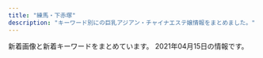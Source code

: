 ```yaml
---
title: "練馬・下赤塚"
description: "キーワード別にの巨乳アジアン・チャイナエステ嬢情報をまとめました。"
---
```


新着画像と新着キーワードをまとめています。
2021年04月15日の情報です。

<DmmAffiliateIns />
<KeywordTable
  shops={
    [
    {
        "station": "\u6c5f\u53e4\u7530\u99c5\u5357\u53e3",
        "url": "http://rose.este.work/",
        "name": "\u512a\u30fb\u7f8e",
        "img_links": [
            "http://rose.este.work/r4.jpg",
            "http://rose.este.work/r3.jpg",
            "http://rose.este.work/index-24.htm.jpg",
            "http://rose.este.work/index-1.htm.jpg",
            "http://rose.este.work/index-25.htm.jpg",
            "http://rose.este.work/r5.jpg",
            "http://rose.este.work/resize_250.png",
            "http://rose.este.work/resize_1500-450.jpg",
            "http://rose.este.work/unnamed.png",
            "http://rose.este.work/sys1.png",
            "http://rose.este.work/index-26.htm.jpg",
            "http://rose.este.work/r1.jpg",
            "http://rose.este.work/re.jpg",
            "http://rose.este.work/totop.png"
        ],
        "keywords": {}
    },
    {
        "url": "http://tenpo2.iest.info/",
        "name": "\u6e29",
        "station": "\u4e0a\u677f\u6a4b\u99c5\u5317\u53e3",
        "keywords": {},
        "img_links": []
    },
    {
        "url": "http://c-ikoi.work/",
        "station": "\u5927\u5c71\u99c5\u5357\u53e3",
        "keywords": {},
        "name": "\u61a9",
        "img_links": [
            "http://c-ikoi.work/img/aoi1.jpg",
            "http://c-ikoi.work/images/line.png",
            "http://c-ikoi.work/images/head.jpg",
            "http://c-ikoi.work/images/1.jpg",
            "http://c-ikoi.work/images/4.jpg",
            "http://c-ikoi.work/images/rec2.png",
            "http://c-ikoi.work/images/sys2.jpg",
            "http://c-ikoi.work/images/interior_t.jpg",
            "http://c-ikoi.work/images/concept.jpg",
            "http://c-ikoi.work/images/news.jpg",
            "http://c-ikoi.work/images/2.jpg",
            "http://c-ikoi.work/images/3.jpg",
            "http://c-ikoi.work/images/int1.png",
            "http://c-ikoi.work/images/mobile.jpg",
            "http://c-ikoi.work/images/int2.png",
            "http://c-ikoi.work/img/rina1.jpg",
            "http://c-ikoi.work/images/staff_t.jpg",
            "http://c-ikoi.work/images/tel.jpg",
            "http://c-ikoi.work/img/moe1.jpg",
            "http://c-ikoi.work/images/sys1.jpg",
            "http://c-ikoi.work/images/rec1.png",
            "http://c-ikoi.work/images/sys3.png",
            "http://c-ikoi.work/images/int3.png",
            "http://c-ikoi.work/img/yuki1.jpg"
        ]
    },
    {
        "station": "\u7df4\u99ac\u99c5\u5357\u53e3",
        "img_links": [
            "http://www.nerima-rose.com/cgi-bin/topics/img/16-1.jpg",
            "http://www.nerima-rose.com/images/staff/17/2/kina.jpg",
            "http://www.nerima-rose.com/images/rosa-pindao_09.jpg",
            "http://www.nerima-rose.com/images/sys3.jpg",
            "http://www.nerima-rose.com/images/aroma/r2.jpg",
            "http://www.nerima-rose.com/images/shop/4/s1.jpg",
            "http://www.nerima-rose.com/images/shop/11.jpg",
            "http://www.nerima-rose.com/images/shop/h1.jpg",
            "http://www.nerima-rose.com/images/aroma/r3.jpg",
            "http://www.nerima-rose.com/images/shop/3/sh1.jpg",
            "http://www.nerima-rose.com/images/index-rosa_02.jpg",
            "http://www.nerima-rose.com/images/staff/17/2/ena.jpg",
            "http://www.nerima-rose.com/images/images/sys2018_03.jpg",
            "http://www.nerima-rose.com/images/staff/16/kaori2.jpg",
            "http://www.nerima-rose.com/images/index-rosa_04.jpg",
            "http://www.nerima-rose.com/images/nav/nav-acc.jpg",
            "http://www.nerima-rose.com/images/nav/nav-rec.jpg",
            "http://www.nerima-rose.com/images/rosa-pindao_07.jpg",
            "http://www.nerima-rose.com/images/staff/16/misaki2.jpg",
            "http://www.nerima-rose.com/images/images/sys2018_06.jpg",
            "http://www.nerima-rose.com/images/aroma/r1.jpg",
            "http://www.nerima-rose.com/images/rosa-sys_09a.jpg",
            "http://www.nerima-rose.com/images/rosa-sys_04.jpg",
            "http://www.nerima-rose.com/images/staff/17/riri.jpg",
            "http://www.nerima-rose.com/images/staff/16/aya2.jpg",
            "http://www.nerima-rose.com/images/staff/17/2/nana.png",
            "http://www.nerima-rose.com/images/index-rosa_09.jpg"
        ],
        "url": "http://www.nerima-rose.com/",
        "name": "ROSE",
        "keywords": {
            "C": 8
        }
    },
    {
        "img_links": [
            "http://www.bishoujo.relaxmens.com/images/tel.png",
            "http://www.bishoujo.relaxmens.com/images/nav-001.png",
            "http://www.bishoujo.relaxmens.com/images/top01.png",
            "http://www.bishoujo.relaxmens.com/images/nav-003.png",
            "http://www.bishoujo.relaxmens.com/images/osusume01.png",
            "http://www.bishoujo.relaxmens.com/images/top02-left.png",
            "http://www.bishoujo.relaxmens.com/photo_news/upimg/69006605d742b90036_1.jpg",
            "http://www.bishoujo.relaxmens.com/files/007.jpg",
            "http://www.bishoujo.relaxmens.com/files/004.jpg",
            "http://www.bishoujo.relaxmens.com/files/006.jpg",
            "http://www.bishoujo.relaxmens.com/images/nav-005.png",
            "http://www.bishoujo.relaxmens.com/photo_news/upimg/69006605d742b90036_0.jpg",
            "http://www.bishoujo.relaxmens.com/images/nav-004.png",
            "http://www.bishoujo.relaxmens.com/images/nav-006.png",
            "http://www.bishoujo.relaxmens.com/images/nav-002.png",
            "http://www.bishoujo.relaxmens.com/images/top003.png",
            "http://www.bishoujo.relaxmens.com/photo_news/upimg/69006605d742b90036_2.jpg",
            "http://www.bishoujo.relaxmens.com/files/008.jpg"
        ],
        "station": "\u7df4\u99ac\u99c5\u897f\u53e3",
        "name": "\u7f8e\u5c11\u5973\u5b66\u5712",
        "url": "http://www.bishoujo.relaxmens.com/",
        "keywords": {}
    },
    {
        "img_links": [
            "http://moonlove.est-u.com/images/index_17.jpg",
            "http://moonlove.est-u.com/images/index_07.jpg",
            "http://moonlove.est-u.com/images/staff_09.jpg",
            "http://moonlove.est-u.com/images/index_10.jpg",
            "http://moonlove.est-u.com/images/index_02.jpg",
            "http://moonlove.est-u.com/images/index_13.jpg",
            "http://moonlove.est-u.com/images/s8.jpg",
            "http://moonlove.est-u.com/images/s3.jpg",
            "http://moonlove.est-u.com/images/index_04.jpg",
            "http://moonlove.est-u.com/staff/sakura.jpg",
            "http://moonlove.est-u.com/images/index_19.jpg",
            "http://moonlove.est-u.com/images/index_05.jpg",
            "http://moonlove.est-u.com/images/s4.jpg",
            "http://moonlove.est-u.com/images/s1.jpg",
            "http://moonlove.est-u.com/staff/ayumi.jpg",
            "http://moonlove.est-u.com/images/index3_06.jpg",
            "http://moonlove.est-u.com/images/index_16.jpg",
            "http://moonlove.est-u.com/images/index2_06.jpg",
            "http://moonlove.est-u.com/images/index_14.jpg",
            "http://moonlove.est-u.com/images/icon_000.jpg",
            "http://moonlove.est-u.com/images/index_15.jpg",
            "http://moonlove.est-u.com/staff/kaori.jpg",
            "http://moonlove.est-u.com/images/s6.jpg",
            "http://moonlove.est-u.com/staff/miki.jpg",
            "http://moonlove.est-u.com/images/index_08.jpg",
            "http://moonlove.est-u.com/images/index1_06.jpg",
            "http://moonlove.est-u.com/images/s5.jpg",
            "http://moonlove.est-u.com/images/index_12.jpg",
            "http://moonlove.est-u.com/staff/nami.jpg"
        ],
        "name": "\u6708\u306e\u604b",
        "keywords": {
            "C": 7
        },
        "url": "http://moonlove.est-u.com/",
        "station": "\u7df4\u99ac\u99c5\u5317\u53e3"
    },
    {
        "station": "\u77f3\u795e\u4e95\u516c\u5712\u99c5\u5357\u53e3",
        "img_links": [],
        "url": "http://aroma-p.info/",
        "name": "AROMA PLAZA \u30a2\u30ed\u30de\u30d7\u30e9\u30b6",
        "keywords": {}
    },
    {
        "url": "http://sh-dafei.work/",
        "img_links": [
            "http://sh-dafei.work/uploads/190301/1-1Z30116320A41.jpg",
            "http://sh-dafei.work/uploads/171031/1-1G0311G344914.jpg",
            "http://sh-dafei.work/uploads/190809/1-1ZP9125I01S.jpg",
            "http://sh-dafei.work/uploads/180612/1-1P6121601061c.jpg",
            "http://sh-dafei.work/uploads/201113/1-20111314213cQ.jpg",
            "http://sh-dafei.work/templets/default/pc/picture/s_news.png",
            "http://sh-dafei.work/uploads/190130/1-1Z130162635508.jpg",
            "http://sh-dafei.work/uploads/190924/1-1Z924151334121.jpg",
            "http://sh-dafei.work/uploads/181207/1-1Q20G35320X0.png",
            "http://sh-dafei.work/uploads/201002/1-201002144Z11V.jpg",
            "http://sh-dafei.work/templets/default/pc/picture/staffs.png",
            "http://sh-dafei.work/uploads/180612/1-1P612160029349.jpg",
            "http://sh-dafei.work/templets/default/pc/picture/face.png",
            "http://sh-dafei.work/uploads/171031/1-1G0311G531445.jpg",
            "http://sh-dafei.work/uploads/171031/1-1G0311G505933.jpg",
            "http://sh-dafei.work/uploads/190329/1-1Z329151011c7.jpg",
            "http://sh-dafei.work/uploads/181207/1-1Q20G40K63R.jpg",
            "http://sh-dafei.work/uploads/191115/1-191115132040J2.jpg",
            "http://sh-dafei.work/templets/default/pc/picture/s_pick.png",
            "http://sh-dafei.work/uploads/171031/1-1G0311G556445.jpg",
            "http://sh-dafei.work/uploads/181206/1-1Q2061253211D.jpg",
            "http://sh-dafei.work/templets/default/pc/picture/s_staff.png",
            "http://sh-dafei.work/uploads/allimg/180612/1-1P612160305350.jpg",
            "http://sh-dafei.work/uploads/200117/1-20011G614144B.jpg",
            "http://sh-dafei.work/uploads/181206/1-1Q2061249563O.jpg",
            "http://sh-dafei.work/uploads/210219/1-210219105500300.jpg",
            "http://sh-dafei.work/uploads/181206/1-1Q2061250494E.jpg",
            "http://sh-dafei.work/uploads/171031/1-1G0311G4095M.jpg",
            "http://sh-dafei.work/uploads/180227/1-1P22G40S5448.jpg",
            "http://sh-dafei.work/uploads/210326/1-210326140613257.jpg",
            "http://sh-dafei.work/uploads/181214/1-1Q214154222511.jpg",
            "http://sh-dafei.work/uploads/200612/1-200612154534W8.jpg",
            "http://sh-dafei.work/uploads/181206/1-1Q206125154224.jpg",
            "http://sh-dafei.work/templets/default/pc/picture/end1.jpg"
        ],
        "name": "\u5927\u5983",
        "keywords": {},
        "station": "\u7df4\u99ac\u99c5\u897f\u53e3"
    },
    {
        "station": "\u3068\u304d\u308f\u53f0\u99c5\u5357\u53e3",
        "keywords": {
            "D": 7,
            "87": 4,
            "85": 1,
            "86": 3,
            "C": 2,
            "84": 1
        },
        "name": "\u59ff\u7f8e",
        "img_links": [
            "http://www.sugatabi.mesthe.com/files/005.jpg",
            "http://www.sugatabi.mesthe.com/images/shop/shop04.jpg",
            "http://www.sugatabi.mesthe.com/files/002.jpg",
            "http://www.sugatabi.mesthe.com/images/shop/shop03.jpg",
            "http://www.sugatabi.mesthe.com/images/shop/shop01.jpg",
            "http://www.sugatabi.mesthe.com/files/008-02.jpg",
            "http://www.sugatabi.mesthe.com/images/shop/shop02.jpg",
            "http://www.sugatabi.mesthe.com/files/006.jpg",
            "http://www.sugatabi.mesthe.com/images/top_sche.png",
            "http://www.sugatabi.mesthe.com/images/mobile.jpg",
            "http://www.sugatabi.mesthe.com/files/010.jpg",
            "http://www.sugatabi.mesthe.com/files/009.jpg",
            "http://www.sugatabi.mesthe.com/files/006-02.jpg",
            "http://www.sugatabi.mesthe.com/files/009-02.jpg",
            "http://www.sugatabi.mesthe.com/files/008.jpg",
            "http://www.sugatabi.mesthe.com/images/staff_line.png",
            "http://www.sugatabi.mesthe.com/images/top.jpg",
            "http://www.sugatabi.mesthe.com/images/girl-z2.jpg",
            "http://www.sugatabi.mesthe.com/files/002-02.jpg",
            "http://www.sugatabi.mesthe.com/files/004.jpg",
            "http://www.sugatabi.mesthe.com/files/004-02.jpg",
            "http://www.sugatabi.mesthe.com/images/girl-z1.jpg",
            "http://www.sugatabi.mesthe.com/files/003.jpg",
            "http://www.sugatabi.mesthe.com/files/001.jpg",
            "http://www.sugatabi.mesthe.com/images/bj3.png",
            "http://www.sugatabi.mesthe.com/images/link_line.png",
            "http://www.sugatabi.mesthe.com/files/003-02.jpg",
            "http://www.sugatabi.mesthe.com/files/010-02.jpg",
            "http://www.sugatabi.mesthe.com/files/005-02.jpg",
            "http://www.sugatabi.mesthe.com/files/001-02.jpg"
        ],
        "url": "http://www.sugatabi.mesthe.com/"
    },
    {
        "name": "\u30aa\u30a2\u30b7\u30b9",
        "station": "\u6210\u5897\u99c5\u5357\u53e3",
        "url": "http://oasis.akasuri.xyz/",
        "keywords": {},
        "img_links": [
            "http://oasis.akasuri.xyz/images/bar-photo.png",
            "http://oasis.akasuri.xyz/images/c-staff.png",
            "http://oasis.akasuri.xyz/staff/s3.jpg",
            "http://oasis.akasuri.xyz/images/b-tel.png",
            "http://oasis.akasuri.xyz/images/c-photo.png",
            "http://oasis.akasuri.xyz/images/bar-staff.png",
            "http://oasis.akasuri.xyz/images/fotter.png",
            "http://oasis.akasuri.xyz/staff/s2.jpg",
            "http://oasis.akasuri.xyz/staff/s1.jpg",
            "http://oasis.akasuri.xyz/images/c-top.png"
        ]
    },
    {
        "station": "\u7df4\u99ac\u99c5\u897f\u53e3",
        "img_links": [
            "http://binrou.net/img/botton.jpg",
            "http://binrou.net/img/sta119.jpg",
            "http://binrou.net/img/sta115.jpg",
            "http://binrou.net/i/img/sta105.jpg",
            "http://binrou.net/i/img/r3.jpg",
            "http://binrou.net/i/img/r4.jpg",
            "http://binrou.net/img/s112.jpg",
            "http://binrou.net/img/st119.jpg",
            "http://binrou.net/img/sta109.jpg",
            "http://binrou.net/img/sta117.jpg",
            "http://binrou.net/i/img/sta92.jpg",
            "http://binrou.net/i/img/sta108.jpg",
            "http://binrou.net/img/sta118.jpg",
            "http://binrou.net/i/img/sta98.jpg",
            "http://binrou.net/img/pickup20.jpg",
            "http://binrou.net/i/img/st118.jpg",
            "http://binrou.net/img/s115.jpg",
            "http://binrou.net/img/sta112.jpg",
            "http://binrou.net/i/img/sta114.jpg",
            "http://binrou.net/img/acc.jpg",
            "http://binrou.net/img/sta116.jpg",
            "http://binrou.net/i/img/sta100.jpg",
            "http://binrou.net/img/st109.jpg",
            "http://binrou.net/i/img/sta118.jpg",
            "http://binrou.net/img/st118.jpg",
            "http://binrou.net/i/img/sta112.jpg",
            "http://binrou.net/img/s114.jpg",
            "http://binrou.net/img/st111.jpg",
            "http://binrou.net/i/img/sta94.jpg",
            "http://binrou.net/img/s117.jpg",
            "http://binrou.net/img/sta111.jpg",
            "http://binrou.net/i/img/sta97.jpg",
            "http://binrou.net/img/st115.jpg",
            "http://binrou.net/i/img/sta89.jpg",
            "http://binrou.net/i/img/acc.jpg",
            "http://binrou.net/i/img/sta119.jpg",
            "http://binrou.net/i/img/sta117.jpg",
            "http://binrou.net/img/mo.png",
            "http://binrou.net/i/img/sta115.jpg",
            "http://binrou.net/i/img/sta116.jpg",
            "http://binrou.net/img/st112.jpg",
            "http://binrou.net/i/img/r2.jpg",
            "http://binrou.net/img/st117.jpg",
            "http://binrou.net/i/img/sta104.jpg",
            "http://binrou.net/img/s116.jpg",
            "http://binrou.net/i/img/sta111.jpg",
            "http://binrou.net/i/img/sta109.jpg",
            "http://binrou.net/i/img/sta88.jpg",
            "http://binrou.net/i/img/r1.jpg",
            "http://binrou.net/img/st116.jpg",
            "http://binrou.net/img/s119.jpg",
            "http://binrou.net/img/sta114.jpg",
            "http://binrou.net/img/s118.jpg",
            "http://binrou.net/img/s111.jpg",
            "http://binrou.net/i/img/sta80.jpg",
            "http://binrou.net/img/st114.jpg",
            "http://binrou.net/img/fla.jpg"
        ],
        "url": "http://binrou.net/",
        "name": "\u30ad\u30e9\u30ad\u30e9",
        "keywords": {
            "89": 1,
            "C": 17,
            "D": 2,
            "E": 6,
            "F": 1,
            "87": 4,
            "86": 4,
            "88": 1
        }
    },
    {
        "name": "\u697d\u697d",
        "station": "\u4e2d\u6751\u6a4b\u99c5",
        "url": "http://www.e-rakuraku.info/",
        "keywords": {
            "C": 13
        },
        "img_links": [
            "http://www.e-rakuraku.info/images/huiyuan.png",
            "http://www.e-rakuraku.info/images/newfacet.png",
            "http://www.e-rakuraku.info/images/s1.png",
            "http://www.e-rakuraku.info/images/sr.png",
            "http://www.e-rakuraku.info/images/nei_03.jpg",
            "http://www.e-rakuraku.info/images/top.jpg",
            "http://www.e-rakuraku.info/images/newt.png",
            "http://www.e-rakuraku.info/images/tel.png",
            "http://www.e-rakuraku.info/images/tite-staff.png",
            "http://www.e-rakuraku.info/images/g0.jpg",
            "http://www.e-rakuraku.info/images/g2.jpg",
            "http://www.e-rakuraku.info/images/s2.png",
            "http://www.e-rakuraku.info/images/g1.jpg",
            "http://www.e-rakuraku.info/images/tite-gallery.png",
            "http://www.e-rakuraku.info/images/g4.jpg",
            "http://www.e-rakuraku.info/images/mobile.png",
            "http://www.e-rakuraku.info/images/g5.jpg",
            "http://www.e-rakuraku.info/images/g3.jpg"
        ]
    },
    {
        "img_links": [
            "http://c-sakura.work/images/3.jpg",
            "http://c-sakura.work/images/sisu.png",
            "http://c-sakura.work/images/2.jpg",
            "http://c-sakura.work/images/mobile.jpg",
            "http://c-sakura.work/img/yuri1.jpg",
            "http://c-sakura.work/images/1.jpg",
            "http://c-sakura.work/images/interior_t.jpg",
            "http://c-sakura.work/images/int2.png",
            "http://c-sakura.work/images/info.png",
            "http://c-sakura.work/images/staff_t.jpg",
            "http://c-sakura.work/img/ami1.jpg",
            "http://c-sakura.work/images/news.png",
            "http://c-sakura.work/images/sys1.png",
            "http://c-sakura.work/images/head.jpg",
            "http://c-sakura.work/images/int1.png",
            "http://c-sakura.work/images/tel.jpg",
            "http://c-sakura.work/img/yuyu1.jpg"
        ],
        "name": "\u9577\u4e45*\u3061\u3087\u3046\u304d\u3085\u3046",
        "url": "http://c-sakura.work/",
        "keywords": {},
        "station": "\u4e0b\u8d64\u585a\u99c5\u5317\u53e3"
    },
    {
        "url": "http://www.akai-hana.esjp.info/",
        "name": "\u8d64\u3044\u82b1",
        "station": "\u6210\u5897\u99c54\u756a\u51fa\u53e3",
        "img_links": [
            "http://www.akai-hana.esjp.info/img/slider/1.jpg",
            "http://www.akai-hana.esjp.info/img/info/r6.jpg",
            "http://www.akai-hana.esjp.info/img/slider/2.jpg",
            "http://www.akai-hana.esjp.info/img/pixta_5458114_M.jpg",
            "http://www.akai-hana.esjp.info/img/pixta_5216568_M.jpg",
            "http://www.akai-hana.esjp.info/img/info/r9.jpg",
            "http://www.akai-hana.esjp.info/img/tel.png",
            "http://www.akai-hana.esjp.info/img/info/r4.jpg",
            "http://www.akai-hana.esjp.info/files/003.jpg",
            "http://www.akai-hana.esjp.info/files/006.jpg",
            "http://www.akai-hana.esjp.info/img/info.jpg",
            "http://www.akai-hana.esjp.info/img/info/r2.jpg",
            "http://www.akai-hana.esjp.info/files/007.jpg",
            "http://www.akai-hana.esjp.info/img/info/r8.jpg",
            "http://www.akai-hana.esjp.info/img/pickup.jpg",
            "http://www.akai-hana.esjp.info/img/info/r5.jpg",
            "http://www.akai-hana.esjp.info/img/info/r3.jpg",
            "http://www.akai-hana.esjp.info/files/001.jpg",
            "http://www.akai-hana.esjp.info/img/btn_side_mobile.jpg",
            "http://www.akai-hana.esjp.info/img/ttl_news.png",
            "http://www.akai-hana.esjp.info/img/btn_blog.jpg",
            "http://www.akai-hana.esjp.info/img/ttl_info.png",
            "http://www.akai-hana.esjp.info/img/goback.jpg",
            "http://www.akai-hana.esjp.info/files/002.jpg",
            "http://www.akai-hana.esjp.info/img/info/r7.jpg",
            "http://www.akai-hana.esjp.info/img/info/r1.jpg",
            "http://www.akai-hana.esjp.info/img/imasia_7981159_M.jpg",
            "http://www.akai-hana.esjp.info/files/004.jpg",
            "http://www.akai-hana.esjp.info/files/005.jpg"
        ],
        "keywords": {
            "C": 19,
            "85": 2,
            "88": 4,
            "D": 10,
            "87": 6,
            "82": 2
        }
    },
    {
        "url": "https://salasa.tokyo/",
        "name": "\u3064\u307c\u307f",
        "keywords": {},
        "station": "\u7df4\u99ac\u99c5\u897f\u53e3",
        "img_links": []
    },
    {
        "img_links": [
            "http://www.seoul.esjp.info/img/head.png",
            "http://www.seoul.esjp.info/img/nav-003.png",
            "http://www.seoul.esjp.info/img/change-004.png",
            "http://www.seoul.esjp.info/img/nav-004.png",
            "http://www.seoul.esjp.info/img/nav-005.png",
            "http://www.seoul.esjp.info/files/007.jpg",
            "http://www.seoul.esjp.info/img/main-top03.png",
            "http://www.seoul.esjp.info/img/nav-006.png",
            "http://www.seoul.esjp.info/files/008.jpg",
            "http://www.seoul.esjp.info/files/010.jpg",
            "http://www.seoul.esjp.info/files/001.jpg",
            "http://www.seoul.esjp.info/files/011.jpg",
            "http://www.seoul.esjp.info/img/change-003.png",
            "http://www.seoul.esjp.info/img/change-006.png",
            "http://www.seoul.esjp.info/img/main-top01.png",
            "http://www.seoul.esjp.info/files/004.jpg",
            "http://www.seoul.esjp.info/files/015.jpg",
            "http://www.seoul.esjp.info/img/change-001.png",
            "http://www.seoul.esjp.info/files/005.jpg",
            "http://www.seoul.esjp.info/files/006.jpg",
            "http://www.seoul.esjp.info/img/recuit.png",
            "http://www.seoul.esjp.info/img/change-002.png",
            "http://www.seoul.esjp.info/files/012.jpg",
            "http://www.seoul.esjp.info/img/nav-001.png",
            "http://www.seoul.esjp.info/img/nav-002.png",
            "http://www.seoul.esjp.info/files/013.jpg",
            "http://www.seoul.esjp.info/img/foot.png",
            "http://www.seoul.esjp.info/files/003.jpg",
            "http://www.seoul.esjp.info/img/change-005.png"
        ],
        "keywords": {
            "86": 3,
            "D": 4,
            "87": 1
        },
        "name": "\u7652\u3057\u306e\u90e8\u5c4b",
        "url": "http://www.seoul.esjp.info/",
        "station": "\u7df4\u99ac\u99c5\u897f\u53e3"
    },
    {
        "img_links": [
            "http://es-nerima.biz/wp-content/uploads/2016/10/g6-250x330.jpg",
            "http://es-nerima.biz/wp-content/themes/template-salon2/images/pickup-frame.png",
            "http://es-nerima.biz/wp-content/themes/template-salon2/images/newface-ttl.png",
            "http://es-nerima.biz/wp-content/uploads/2016/10/gallery8-600x600.jpg",
            "http://es-nerima.biz/wp-content/uploads/2016/10/g5-250x330.jpg",
            "http://es-nerima.biz/wp-content/uploads/2016/10/mika-250x330.jpg",
            "http://es-nerima.biz/wp-content/themes/template-salon2/images/tel.png",
            "http://es-nerima.biz/wp-content/uploads/2016/10/g6.jpg",
            "http://es-nerima.biz/wp-content/themes/template-salon2/images/gallery4.jpg",
            "http://es-nerima.biz/wp-content/uploads/2016/10/gallery2.jpg",
            "http://es-nerima.biz/wp-content/themes/template-salon2/images/gallery2.jpg",
            "http://es-nerima.biz/wp-content/uploads/2016/10/eri.jpg",
            "http://es-nerima.biz/wp-content/themes/template-salon2/images/massage-de_88_31.jpg",
            "http://es-nerima.biz/wp-content/themes/template-salon2/images/slider1.jpg",
            "http://es-nerima.biz/wp-content/themes/template-salon2/images/news-ttl.png",
            "http://es-nerima.biz/wp-content/uploads/2016/10/mika.jpg",
            "http://es-nerima.biz/wp-content/uploads/2016/10/gallery6.jpg",
            "http://es-nerima.biz/wp-content/uploads/2016/10/eri-250x330.jpg",
            "http://es-nerima.biz/wp-content/uploads/2016/10/g1-250x330.jpg",
            "http://es-nerima.biz/wp-content/uploads/2016/10/gallery8.jpg",
            "http://es-nerima.biz/wp-content/themes/template-salon2/images/pickup-ttl.png",
            "http://es-nerima.biz/wp-content/uploads/2016/10/camp-bnr.jpg",
            "http://es-nerima.biz/wp-content/uploads/2016/10/girl-1.jpg",
            "http://es-nerima.biz/wp-content/uploads/2016/10/g3.jpg",
            "http://es-nerima.biz/wp-content/uploads/2016/10/g4-250x330.jpg",
            "http://es-nerima.biz/wp-content/themes/template-salon2/images/gallery1.jpg",
            "http://es-nerima.biz/wp-content/uploads/2016/10/g4.jpg",
            "http://es-nerima.biz/wp-content/uploads/2016/10/gallery3.jpg",
            "http://es-nerima.biz/wp-content/themes/template-salon2/images/magazine.jpg",
            "http://es-nerima.biz/wp-content/uploads/2016/10/g3-250x330.jpg",
            "http://es-nerima.biz/wp-content/uploads/2016/10/girl-1-250x330.jpg",
            "http://es-nerima.biz/wp-content/uploads/2016/10/gallery5.jpg",
            "http://es-nerima.biz/wp-content/uploads/2016/10/gallery1.jpg",
            "http://es-nerima.biz/wp-content/themes/template-salon2/images/camp-bnr.jpg",
            "http://es-nerima.biz/wp-content/uploads/2016/10/g5.jpg",
            "http://es-nerima.biz/wp-content/uploads/2016/10/gallery7.jpg",
            "http://es-nerima.biz/wp-content/themes/template-salon2/images/gallery-ttl.png",
            "http://es-nerima.biz/wp-content/themes/template-salon2/images/gallery3.jpg",
            "http://cdn.dino-es.com/images/logo/88x31DinoEs.png"
        ],
        "keywords": {},
        "url": "http://es-nerima.biz/",
        "station": "\u7df4\u99ac\u99c5\u5317\u53e3",
        "name": "\u3046\u3089\u3089"
    },
    {
        "url": "http://margaret.ests.jp/",
        "name": "\u30de\u30fc\u30ac\u30ec\u30c3\u30c8",
        "img_links": [
            "http://margaret.ests.jp/images/service3.jpg",
            "http://margaret.ests.jp/photos/sites/29/2020/04/202004102157462.jpeg",
            "http://margaret.ests.jp/images/s_staff.png",
            "http://margaret.ests.jp/images/room1.jpg",
            "http://margaret.ests.jp/photos/sites/29/2020/04/2020040205541033.jpg",
            "http://margaret.ests.jp/photos/sites/29/2020/06/2020062814010219.jpeg",
            "http://margaret.ests.jp/photos/sites/29/2020/08/2020082222274080.jpeg",
            "http://margaret.ests.jp/images/s_pick.jpg",
            "http://margaret.ests.jp/images/info.jpg",
            "http://margaret.ests.jp/images/room2.jpg",
            "http://margaret.ests.jp/photos/sites/29/2020/05/202005281752578.jpg",
            "http://margaret.ests.jp/images/service2.jpg",
            "http://margaret.ests.jp/images/s_service.png",
            "http://margaret.ests.jp/images/service1.jpg",
            "http://margaret.ests.jp/photos/sites/29/2020/06/202006301829174.jpeg",
            "http://margaret.ests.jp/photos/sites/29/2020/04/202004081414540.jpg",
            "http://margaret.ests.jp/photos/sites/29/2021/01/2021011511194654.jpg",
            "http://margaret.ests.jp/images/service4.jpg",
            "http://margaret.ests.jp/images/top.jpg",
            "http://margaret.ests.jp/images/room4.jpg",
            "http://margaret.ests.jp/images/room3.jpg",
            "http://margaret.ests.jp/photos/sites/29/2020/03/2020032709162529.jpg",
            "http://margaret.ests.jp/photos/sites/29/2020/04/2020041014190824.jpg",
            "http://margaret.ests.jp/photos/sites/29/2020/08/2020080615352994.jpeg",
            "http://margaret.ests.jp/images/s_news.jpg",
            "http://margaret.ests.jp/images/mobile.jpg"
        ],
        "station": "\u685c\u53f0\u99c5\u5317\u53e3",
        "keywords": {
            "87": 12,
            "E": 60,
            "86": 24,
            "88": 24,
            "85": 36,
            "D": 72
        }
    },
    {
        "url": "http://www.es-kou.link/",
        "name": "\u7d05\u6708",
        "station": "\u4e0b\u8d64\u585a\u99c5\u5317\u53e3",
        "img_links": [
            "http://www.es-kou.link/images/info.png",
            "http://www.es-kou.link/images/b1.jpg",
            "http://www.es-kou.link/images/news.jpg",
            "http://www.es-kou.link/images/3.jpg",
            "http://www.es-kou.link/images/interior_t.jpg",
            "http://www.es-kou.link/images/int1.png",
            "http://www.es-kou.link/images/1.jpg",
            "http://www.es-kou.link/images/int2.png",
            "http://www.es-kou.link/images/s1.png",
            "http://www.es-kou.link/img/satomi1.jpg",
            "http://www.es-kou.link/images/2.jpg",
            "http://www.es-kou.link/images/sys1.jpg",
            "http://www.es-kou.link/images/mobile.jpg",
            "http://www.es-kou.link/images/staff_t.jpg",
            "http://www.es-kou.link/img/nana1.jpg",
            "http://www.es-kou.link/images/b2.jpg",
            "http://www.es-kou.link/img/mimi1.jpg",
            "http://www.es-kou.link/images/head.jpg",
            "http://www.es-kou.link/images/sys3.png",
            "http://www.es-kou.link/images/sys2.jpg"
        ],
        "keywords": {}
    },
    {
        "name": "\u30e9\u30b1\u30b7\u30b9\u5927\u6cc9\u5b66\u5712",
        "url": "http://lachesis.este88.com/",
        "station": "\u5927\u6cc9\u5b66\u5712\u99c5",
        "keywords": {
            "86": 1,
            "95": 1,
            "D": 2,
            "91": 3,
            "93": 1,
            "83": 2,
            "84": 1,
            "88": 1,
            "F": 4,
            "G": 1,
            "C": 4,
            "80": 1
        },
        "img_links": [
            "https://lachesis.este88.com/images/line.jpg",
            "http://lachesis.este88.com/gals/mao2.jpg",
            "https://lachesis.este88.com/gals/mao1.jpg",
            "http://lachesis.este88.com/gals/itika2.jpg",
            "https://lachesis.este88.com/gals/itika1.jpg",
            "http://lachesis.este88.com/images/info5.jpg",
            "http://lachesis.este88.com/gals/rinnka3.jpg",
            "http://lachesis.este88.com/gals/minami1.jpg",
            "https://lachesis.este88.com/images/sysh3bar.png",
            "http://lachesis.este88.com/images/bg_header.jpg",
            "http://lachesis.este88.com/gals/aoi1.jpg",
            "http://lachesis.este88.com/gals/yuno2.jpg",
            "http://lachesis.este88.com/images/bg_header3.jpg",
            "https://lachesis.este88.com/gals/yuno1.jpg",
            "https://lachesis.este88.com/gals/miku1.jpg",
            "http://lachesis.este88.com/gals/narumi1.jpg",
            "https://lachesis.este88.com/gals/tumugi1.jpg",
            "http://momipara.jp/img/link/momi234.jpg",
            "http://lachesis.este88.com/gals/miku1.jpg",
            "https://lachesis.este88.com/gals/aoi1.jpg",
            "http://lachesis.este88.com/gals/itika1.jpg",
            "http://lachesis.este88.com/gals/mao1.jpg",
            "http://lachesis.este88.com/images/sysh3bar.png",
            "https://lachesis.este88.com/gals/narumi1.jpg",
            "http://lachesis.este88.com/gals/aoi2.jpg",
            "http://lachesis.este88.com/gals/narumi2.jpg",
            "http://lachesis.este88.com/gals/minami2.jpg",
            "https://lachesis.este88.com/gals/miho1.jpg",
            "http://lachesis.este88.com/gals/narumi3.jpg",
            "http://lachesis.este88.com/gals/miho2.jpg",
            "http://lachesis.este88.com/gals/rinnka4.jpg",
            "https://lachesis.este88.com/gals/minami1.jpg",
            "http://lachesis.este88.com/gals/tumugi1.jpg",
            "http://lachesis.este88.com/gals/yuno1.jpg",
            "http://lachesis.este88.com/gals/tumugi3.jpg",
            "http://lachesis.este88.com/gals/miho1.jpg",
            "https://lachesis.este88.com/images/bg_header.jpg",
            "http://lachesis.este88.com/gals/tumugi2.jpg",
            "https://lachesis.este88.com/gals/maria1.jpg",
            "http://lachesis.este88.com/gals/miku3.jpg",
            "http://lachesis.este88.com/gals/narumi4.jpg",
            "https://lachesis.este88.com/images/bg_header3.jpg",
            "http://lachesis.este88.com/gals/itika3.jpg",
            "https://lachesis.este88.com/gals/rinnka1.jpg",
            "http://lachesis.este88.com/gals/maria1.jpg",
            "http://lachesis.este88.com/gals/miku2.jpg",
            "http://lachesis.este88.com/gals/aoi3.jpg",
            "http://lachesis.este88.com/gals/rinnka1.jpg",
            "https://lachesis.este88.com/images/info5.jpg",
            "http://lachesis.este88.com/gals/miho3.jpg",
            "http://lachesis.este88.com/gals/yuno3.jpg",
            "http://lachesis.este88.com/gals/rinnka2.jpg",
            "http://lachesis.este88.com/images/line.jpg"
        ]
    },
    {
        "keywords": {
            "85": 2,
            "88": 4,
            "E": 2,
            "87": 5,
            "89": 1,
            "F": 2,
            "84": 1,
            "C": 22,
            "86": 1,
            "D": 9
        },
        "name": "\u30dd\u30f3\u30d5\u30fc",
        "img_links": [
            "http://ponfu-massage.work/img/st44.jpg",
            "http://ponfu-massage.work/i/img/sta47.jpg",
            "http://ponfu-massage.work/i/img/sta46.jpg",
            "http://ponfu-massage.work/img/st30.jpg",
            "http://ponfu-massage.work/img/sta30.jpg",
            "http://ponfu-massage.work/img/acc1.jpg",
            "http://ponfu-massage.work/img/acc3.jpg",
            "http://ponfu-massage.work/img/acc7.jpg",
            "http://ponfu-massage.work/i/img/sta24.jpg",
            "http://ponfu-massage.work/img/st18.jpg",
            "http://ponfu-massage.work/img/sta28.jpg",
            "http://ponfu-massage.work/img/sta44.jpg",
            "http://ponfu-massage.work/img/st45.jpg",
            "http://ponfu-massage.work/i/img/sta42.jpg",
            "http://ponfu-massage.work/i/img/sta30.jpg",
            "http://ponfu-massage.work/img/acc2.jpg",
            "http://ponfu-massage.work/i/img/r2.jpg",
            "http://ponfu-massage.work/img/sta41.jpg",
            "http://ponfu-massage.work/img/s30.jpg",
            "http://ponfu-massage.work/img/sta35.jpg",
            "http://ponfu-massage.work/img/acc6.jpg",
            "http://ponfu-massage.work/img/acc8.jpg",
            "http://ponfu-massage.work/img/st43.jpg",
            "http://ponfu-massage.work/i/img/sta45.jpg",
            "http://ponfu-massage.work/img/st42.jpg",
            "http://ponfu-massage.work/img/s41.jpg",
            "http://ponfu-massage.work/img/sta39.jpg",
            "http://ponfu-massage.work/img/s44.jpg",
            "http://ponfu-massage.work/img/st38.jpg",
            "http://ponfu-massage.work/i/img/sta38.jpg",
            "http://ponfu-massage.work/i/img/r1.jpg",
            "http://ponfu-massage.work/i/img/r4.jpg",
            "http://ponfu-massage.work/i/img/sta44.jpg",
            "http://ponfu-massage.work/i/img/r3.jpg",
            "http://ponfu-massage.work/img/sta46.jpg",
            "http://ponfu-massage.work/img/st39.jpg",
            "http://ponfu-massage.work/img/sta45.jpg",
            "http://ponfu-massage.work/img/s46.jpg",
            "http://ponfu-massage.work/i/img/sta39.jpg",
            "http://ponfu-massage.work/img/acc9.jpg",
            "http://ponfu-massage.work/img/sta47.jpg",
            "http://ponfu-massage.work/img/st41.jpg",
            "http://ponfu-massage.work/img/st35.jpg",
            "http://ponfu-massage.work/img/s39.jpg",
            "http://ponfu-massage.work/i/img/sta41.jpg",
            "http://ponfu-massage.work/img/s43.jpg",
            "http://ponfu-massage.work/img/campian.jpg",
            "http://ponfu-massage.work/img/s42.jpg",
            "http://ponfu-massage.work/img/acc4.jpg",
            "http://ponfu-massage.work/img/st46.jpg",
            "http://ponfu-massage.work/img/acc5.jpg",
            "http://ponfu-massage.work/img/sta38.jpg",
            "http://ponfu-massage.work/img/sta42.jpg",
            "http://ponfu-massage.work/img/acc10.jpg",
            "http://ponfu-massage.work/i/img/sta28.jpg",
            "http://ponfu-massage.work/img/sta43.jpg",
            "http://ponfu-massage.work/img/s38.jpg",
            "http://ponfu-massage.work/i/img/st45.jpg",
            "http://ponfu-massage.work/img/st28.jpg",
            "http://ponfu-massage.work/img/s47.jpg",
            "http://ponfu-massage.work/img/s45.jpg",
            "http://ponfu-massage.work/i/img/sta43.jpg",
            "http://ponfu-massage.work/img/st47.jpg",
            "http://ponfu-massage.work/img/botton.jpg"
        ],
        "url": "http://ponfu-massage.work/",
        "station": "\u7df4\u99ac\u99c5\u897f\u53e3"
    },
    {
        "keywords": {},
        "name": "\u8776",
        "url": "http://www.relaxes.info/",
        "station": "\u4e0a\u677f\u6a4b\u99c5\u5317\u53e3",
        "img_links": [
            "http://www.relaxes.info/images/t2.png",
            "http://www.relaxes.info/images/t1.png",
            "http://www.relaxes.info/images/ttl_staff.png",
            "http://www.relaxes.info/images/ttl_price.png",
            "http://www.relaxes.info/images/s1.png",
            "http://www.relaxes.info/images/rec.png",
            "http://www.relaxes.info/up/uploads/2017071800271212.jpg",
            "http://www.relaxes.info/up/uploads/20210313172020j.jpg",
            "http://www.relaxes.info/images/info.jpg",
            "http://www.relaxes.info/images/price.jpg",
            "http://www.relaxes.info/images/ttl_qj.png",
            "http://www.relaxes.info/images/header_bg.png",
            "http://www.relaxes.info/up/uploads/20180315212810me.jpg"
        ]
    },
    {
        "url": "https://1270791003.wixsite.com/mysite/",
        "name": "\u697d\u3005",
        "station": "\u65b0\u685c\u53f0\u99c51\u756a\u51fa\u53e3",
        "keywords": {},
        "img_links": [
            "https://static.wixstatic.com/media/73ea4e_4f276738c0354f93b87840e2d55be62b~mv2.png",
            "https://static.wixstatic.com/media/56292f_4d626237c2cd4806b0251dae4554758e.jpg",
            "https://static.wixstatic.com/media/73ea4e_73ca4971bac34776a53c8b09526abe0d~mv2.jpg",
            "https://static.wixstatic.com/media/56292f_3dc196c69ac04338b46a28f7dc0f4df2.jpg"
        ]
    },
    {
        "keywords": {
            "88": 2,
            "90": 3,
            "89": 1
        },
        "img_links": [
            "http://ginzaangel.esnavi.work/2/uploadimg/1615988934.jpeg",
            "http://ginzaangel.esnavi.work/2/uploadimg/1615989115.jpeg",
            "http://ginzaangel.esnavi.work/2/uploadimg/1601829474.jpeg",
            "http://ginzaangel.esnavi.work/sys2.jpg",
            "http://ginzaangel.esnavi.work/2/uploadimg/1595657062.jpeg",
            "http://ginzaangel.esnavi.work/sys1.jpg",
            "http://ginzaangel.esnavi.work/news.jpg",
            "http://ginzaangel.esnavi.work/s1.png",
            "http://ginzaangel.esnavi.work/int1.png",
            "http://ginzaangel.esnavi.work/head.jpg",
            "http://ginzaangel.esnavi.work/2/uploadimg/1615988408.jpeg",
            "http://ginzaangel.esnavi.work/2/uploadimg/1615989033.jpeg",
            "http://ginzaangel.esnavi.work/staff_t.jpg"
        ],
        "url": "http://ginzaangel.esnavi.work/",
        "station": "\u7df4\u99ac\u99c5\u897f\u53e3",
        "name": "\u7df4\u99ac\u306e\u5929\u4f7f"
    },
    {
        "img_links": [
            "http://nymphe-est.biz/images/m6.png",
            "http://nymphe-est.biz/images/bul.jpg",
            "http://nymphe-est.biz/images/tit4.jpg",
            "http://nymphe-est.biz/images/stal.jpg",
            "http://nymphe-est.biz/images/bur.jpg",
            "http://nymphe-est.biz/images/cg02.jpg",
            "http://nymphe-est.biz/images/spt.png",
            "http://nymphe-est.biz/images/no.png",
            "http://nymphe-est.biz/images/accl.jpg",
            "http://nymphe-est.biz/images/tit6.jpg",
            "http://nymphe-est.biz/images/fla.jpg",
            "http://nymphe-est.biz/images/m2.png",
            "http://nymphe-est.biz/images/stat.jpg",
            "http://nymphe-est.biz/images/top.png",
            "http://nymphe-est.biz/images/m4.png",
            "http://nymphe-est.biz/images/m3.png",
            "http://nymphe-est.biz/images/tit5.jpg",
            "http://nymphe-est.biz/images/m1.png",
            "http://nymphe-est.biz/images/cg03.jpg",
            "http://nymphe-est.biz/images/m5.png",
            "http://nymphe-est.biz/images/tit2.jpg",
            "http://nymphe-est.biz/images/tm.jpg",
            "http://nymphe-est.biz/images/tit3.jpg",
            "http://nymphe-est.biz/images/cg01.jpg"
        ],
        "station": "\u6771\u6b66\u7df4\u99ac\u99c5\u5317\u53e3",
        "keywords": {
            "E": 1,
            "D": 2
        },
        "name": "\u59eb\u306e\u3086\u3073\u3055\u304d",
        "url": "http://nymphe-est.biz/"
    },
    {
        "img_links": [
            "http://himawari.est-u.com/images/therpist.jpg",
            "http://himawari.est-u.com/images/a1.jpg",
            "http://himawari.est-u.com/staff/sakura.jpg",
            "http://himawari.est-u.com/images/index_02.jpg",
            "http://himawari.est-u.com/images/down.jpg",
            "http://himawari.est-u.com/images/index_08.jpg",
            "http://himawari.est-u.com/staff/aiko.jpg",
            "http://himawari.est-u.com/images/index2_08.jpg",
            "http://himawari.est-u.com/staff/asuka.jpg",
            "http://himawari.est-u.com/staff/umi.jpg",
            "http://himawari.est-u.com/staff/yuki.jpg",
            "http://himawari.est-u.com/staff/nami.jpg",
            "http://himawari.est-u.com/staff/izumi.jpg",
            "http://himawari.est-u.com/images/index_04.jpg",
            "http://himawari.est-u.com/images/index_10.jpg",
            "http://himawari.est-u.com/images/a2.jpg"
        ],
        "url": "http://himawari.est-u.com/",
        "name": "\u3072\u307e\u308f\u308a",
        "station": "\u7df4\u99ac\u99c5\u5357\u53e3",
        "keywords": {
            "C": 7
        }
    },
    {
        "img_links": [],
        "keywords": {},
        "url": "http://anzu.abnavi.info/",
        "name": "\u59eb",
        "station": "\u6210\u5897\u99c5"
    },
    {
        "url": "http://pakira-massage.work/",
        "name": "\u30d1\u30ad\u30e9",
        "keywords": {
            "85": 2,
            "C": 11,
            "87": 1,
            "E": 1
        },
        "station": "\u8981\u753a\u99c55\u756a\u51fa\u53e3",
        "img_links": [
            "http://pakira-massage.work/i/img/r1.jpg",
            "http://pakira-massage.work/i/img/r4.jpg",
            "http://pakira-massage.work/i/img/sta2.jpg",
            "http://pakira-massage.work/img/st1.jpg",
            "http://pakira-massage.work/img/sta2.jpg",
            "http://pakira-massage.work/img/nos.jpg",
            "http://pakira-massage.work/i/img/st1.jpg",
            "http://pakira-massage.work/img/st2.jpg",
            "http://pakira-massage.work/i/img/r6.jpg",
            "http://pakira-massage.work/img/botton.jpg",
            "http://pakira-massage.work/img/sta1.jpg",
            "http://pakira-massage.work/i/img/r3.jpg",
            "http://pakira-massage.work/i/img/r2.jpg",
            "http://pakira-massage.work/i/img/r5.jpg",
            "http://pakira-massage.work/img/mobile-1.png",
            "http://pakira-massage.work/i/img/sta1.jpg",
            "http://pakira-massage.work/img/s1.jpg",
            "http://pakira-massage.work/img/head.jpg",
            "http://pakira-massage.work/img/campian.jpg",
            "http://pakira-massage.work/img/s2.jpg"
        ]
    },
    {
        "url": "http://www.hi-msg.com/dansin/",
        "name": "\u6696\u5fc3",
        "keywords": {},
        "station": "\u3068\u304d\u308f\u53f0\u99c5\u5357\u53e3",
        "img_links": [
            "http://www.hi-msg.com/dansin/images/mobile.jpg",
            "http://www.hi-msg.com/dansin/images/p-6.jpg",
            "http://www.hi-msg.com/dansin/images/p-5.jpg",
            "http://www.hi-msg.com/dansin/images/end1.jpg",
            "http://www.hi-msg.com/dansin/images/1.jpg",
            "http://www.hi-msg.com/dansin/images/nav.jpg",
            "http://www.hi-msg.com/dansin/images/top1.jpg",
            "http://www.hi-msg.com/dansin/images/top.jpg",
            "http://www.hi-msg.com/dansin/images/p-8.jpg",
            "http://www.hi-msg.com/dansin/images/p-2-1.jpg",
            "http://www.hi-msg.com/dansin/images/p-2.jpg",
            "http://www.hi-msg.com/dansin/images/p-6-1.jpg",
            "http://www.hi-msg.com/dansin/images/p-9.jpg",
            "http://www.hi-msg.com/dansin/images/p-7.jpg",
            "http://www.hi-msg.com/dansin/images/s_pick.jpg",
            "http://www.hi-msg.com/dansin/images/p-9-1.jpg",
            "http://www.hi-msg.com/dansin/images/p-5-1.jpg",
            "http://www.hi-msg.com/dansin/images/s_info.jpg",
            "http://www.hi-msg.com/dansin/images/s_news.jpg",
            "http://www.hi-msg.com/dansin/images/s_face.jpg"
        ]
    },
    {
        "keywords": {
            "88": 5,
            "83": 5,
            "D": 15,
            "85": 10
        },
        "station": "\u5927\u6cc9\u5b66\u5712\u99c5\u5317\u53e3",
        "name": "\u30b7\u30a8\u30b9\u30bf",
        "img_links": [
            "http://siesta.ests.jp/images/acc2.jpg",
            "http://siesta.ests.jp/photos/sites/39/2021/01/2021011116333298.jpg",
            "http://siesta.ests.jp/photos/sites/39/2021/04/2021040818055925.jpg",
            "http://siesta.ests.jp/images/s-staff.jpg",
            "http://siesta.ests.jp/images/news.jpg",
            "http://siesta.ests.jp/images/acc4.jpg",
            "http://siesta.ests.jp/photos/sites/39/2021/01/2021011116333493.jpg",
            "http://siesta.ests.jp/images/mobile.jpg",
            "http://siesta.ests.jp/images/mobile1.jpg",
            "http://siesta.ests.jp/images/pick.jpg",
            "http://siesta.ests.jp/images/top.png",
            "http://siesta.ests.jp/images/info.jpg",
            "http://siesta.ests.jp/images/acc3.jpg",
            "http://siesta.ests.jp/photos/sites/39/2021/01/2021011116333321.jpg",
            "http://siesta.ests.jp/images/s-recriut.jpg",
            "http://siesta.ests.jp/images/acc1.jpg"
        ],
        "url": "http://siesta.ests.jp/"
    },
    {
        "img_links": [],
        "station": "\u6210\u5897\u99c5",
        "name": "\u30b8\u30e3\u30b9\u30df\u30f3",
        "keywords": {},
        "url": "http://evergrace.tyo.cm/"
    },
    {
        "name": "\u30b9\u30a6\u30a3\u30fc\u30c8",
        "img_links": [
            "http://www.es-yas.click/images/interior_t.jpg",
            "http://www.es-yas.click/images/staff_t.jpg",
            "http://www.es-yas.click/images/sys1.png",
            "http://www.es-yas.click/images/1.jpg",
            "http://www.es-yas.click/images/head.jpg",
            "http://www.es-yas.click/images/3.jpg",
            "http://www.es-yas.click/images/mobile.jpg",
            "http://www.es-yas.click/images/2.jpg",
            "http://www.es-yas.click/images/sirase.jpg",
            "http://www.es-yas.click/images/int2.png",
            "http://www.es-yas.click/images/ac1.png",
            "http://www.es-yas.click/img/riri1.jpg",
            "http://www.es-yas.click/images/sys2.png",
            "http://www.es-yas.click/img/sayuri1.jpg",
            "http://www.es-yas.click/img/mari1.jpg",
            "http://www.es-yas.click/images/news.jpg",
            "http://www.es-yas.click/images/newface.png",
            "http://www.es-yas.click/images/int1.png",
            "http://www.es-yas.click/images/s1.png",
            "http://www.es-yas.click/images/tel.jpg",
            "http://www.es-yas.click/images/info.png"
        ],
        "keywords": {},
        "station": "\u4e2d\u6751\u6a4b\u99c5\u5357\u53e3",
        "url": "http://www.es-yas.click/"
    }
]
}
/>
<DmmAffiliateScript />
